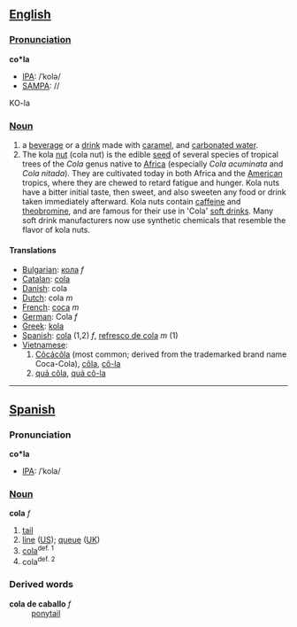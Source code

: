==[[English]]==

===[[Pronunciation]]===
'''co*la'''
*[[International Phonetic Alphabet|IPA]]: /ˈkolə/
*[[SAMPA]]: //
KO-la

===[[Noun]]===
#a [[beverage]] or a [[drink#Noun|drink]] made with [[caramel]], and [[carbonated water]].
#The kola [[nut]] (cola nut) is the edible [[seed]] of several species of tropical trees of the ''Cola'' genus native to [[Africa]] (especially ''Cola acuminata'' and ''Cola nitada''). They are cultivated today in both Africa and the [[America|American]] tropics, where they are chewed to retard fatigue and hunger.  Kola nuts have a bitter initial taste, then sweet, and also sweeten any food or drink taken immediately afterward. Kola nuts contain [[caffeine]] and [[theobromine]], and are famous for their use in 'Cola' [[soft drink]]s. Many soft drink manufacturers now use synthetic chemicals that resemble the flavor of kola nuts.
====Translations====
*[[Bulgarian]]: [[кола]] ''f''
*[[Catalan]]: [[cola]]
*[[Danish]]: cola
*[[Dutch]]: cola ''m''
*[[French]]: [[coca]] ''m''
*[[German]]: Cola ''f''
*[[Greek]]: [[kola]]
*[[Spanish]]: [[cola#Spanish|cola]] (1,2) ''f'', [[refresco de cola]] ''m'' (1)
*[[Vietnamese]]:
*#[[Côcácôla]] (most common; derived from the trademarked brand name Coca-Cola), [[côla#Vietnamese|côla]], [[cô-la]]
*#[[quả côla]], [[quả cô-la]]

----

==[[Spanish]]==

===Pronunciation===
'''co*la'''
*[[International Phonetic Alphabet|IPA]]: /ˈkola/

===[[Noun]]===
'''cola''' ''f''
#[[tail]]
#[[line#Noun|line]] ([[w:American English|US]]); [[queue]] ([[w:British English|UK]])
#[[cola#English|cola]]<sup>def. 1</sup>
#cola<sup>def. 2</sup>

===Derived words===
;'''cola de caballo''' ''f''
:[[ponytail]]